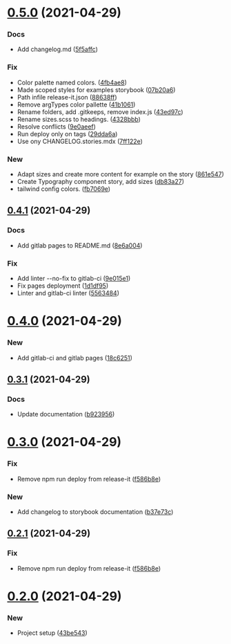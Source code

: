# [0.5.0](https://gitlab.com/pomodoro-ch/styleguide/compare/0.4.1...0.5.0) (2021-04-29)


### Docs

* Add changelog.md ([5f5affc](https://gitlab.com/pomodoro-ch/styleguide/commit/5f5affce022cac89b2c65de30189c5f97e88e16a))

### Fix

* Color palette named colors. ([4fb4ae8](https://gitlab.com/pomodoro-ch/styleguide/commit/4fb4ae8eace7d016c21663c6c39a829c17daeb81))
* Made scoped styles for examples storybook ([07b20a6](https://gitlab.com/pomodoro-ch/styleguide/commit/07b20a672f646ed31e334c1d122b68530d4c7cb3))
* Path infile release-it.json ([88638ff](https://gitlab.com/pomodoro-ch/styleguide/commit/88638ff5f4a2281319790a59fa79d0f6aaa0d3ef))
* Remove argTypes color pallette ([41b1061](https://gitlab.com/pomodoro-ch/styleguide/commit/41b1061da5486b4d5aa21462229d662c40e5d5ba))
* Rename folders, add .gitkeeps, remove index.js ([43ed97c](https://gitlab.com/pomodoro-ch/styleguide/commit/43ed97cbe39b67801c7a10fa71655537a6cb760a))
* Rename sizes.scss to headings. ([4328bbb](https://gitlab.com/pomodoro-ch/styleguide/commit/4328bbbdc3715a5b1b4450e9353e774d4326d993))
* Resolve conflicts ([9e0aeef](https://gitlab.com/pomodoro-ch/styleguide/commit/9e0aeefee280f02e4b8ce8a9aa359b962c307a82))
* Run deploy only on tags ([29dda6a](https://gitlab.com/pomodoro-ch/styleguide/commit/29dda6a0c5c1cf2138f424246f40a321bf079641))
* Use ony CHANGELOG.stories.mdx ([7ff122e](https://gitlab.com/pomodoro-ch/styleguide/commit/7ff122eeb61a283994482c3aa3abe58888d73925))

### New

* Adapt sizes and create more content for example on the story ([861e547](https://gitlab.com/pomodoro-ch/styleguide/commit/861e5470202498106a837b688f87b557a3410c32))
* Create Typography component story, add sizes ([db83a27](https://gitlab.com/pomodoro-ch/styleguide/commit/db83a2795a1ec2d4a7c756a8d81a8454d209d049))
* tailwind config colors. ([fb7069e](https://gitlab.com/pomodoro-ch/styleguide/commit/fb7069ef6dc0489f55f9b2bb1512997d7eaf8de0))

## [0.4.1](https://gitlab.com/pomodoro-ch/styleguide/compare/0.4.0...0.4.1) (2021-04-29)


### Docs

* Add gitlab pages to README.md ([8e6a004](https://gitlab.com/pomodoro-ch/styleguide/commit/8e6a0040e658d7761b56e5570b178221b74c23bc))

### Fix

* Add linter --no-fix to gitlab-ci ([9e015e1](https://gitlab.com/pomodoro-ch/styleguide/commit/9e015e158db3ae5f186013b5ca0b1f651c818a71))
* Fix pages deployment ([1d1df95](https://gitlab.com/pomodoro-ch/styleguide/commit/1d1df9590d4b8b2181d7aeb74af5920e9424689d))
* Linter and gitlab-ci linter ([5563484](https://gitlab.com/pomodoro-ch/styleguide/commit/5563484911c8ec2d9c27a9671e022d7447743d8a))

# [0.4.0](https://gitlab.com/pomodoro-ch/styleguide/compare/0.3.1...0.4.0) (2021-04-29)


### New

* Add gitlab-ci and gitlab pages ([18c6251](https://gitlab.com/pomodoro-ch/styleguide/commit/18c62511eead504f4633e74a4791bbdc4eb428e8))

## [0.3.1](https://gitlab.com/pomodoro-ch/styleguide/compare/0.3.0...0.3.1) (2021-04-29)


### Docs

* Update documentation ([b923956](https://gitlab.com/pomodoro-ch/styleguide/commit/b923956ee823ec1b732b32361b966c00348fd9d0))

# [0.3.0](https://gitlab.com/pomodoro-ch/styleguide/compare/0.2.0...0.3.0) (2021-04-29)


### Fix

* Remove npm run deploy from release-it ([f586b8e](https://gitlab.com/pomodoro-ch/styleguide/commit/f586b8e6031bbf62977b3d5f5eddd5036acb4fce))

### New

* Add changelog to storybook documentation ([b37e73c](https://gitlab.com/pomodoro-ch/styleguide/commit/b37e73cd110fa0f296f25045cacb2e7759bad218))


## [0.2.1](https://gitlab.com/pomodoro-ch/styleguide/compare/0.2.0...0.2.1) (2021-04-29)


### Fix

* Remove npm run deploy from release-it ([f586b8e](https://gitlab.com/pomodoro-ch/styleguide/commit/f586b8e6031bbf62977b3d5f5eddd5036acb4fce))



# [0.2.0](https://gitlab.com/pomodoro-ch/styleguide/compare/0.2.0...0.2.1) (2021-04-29)


### New

* Project setup ([43be543](https://gitlab.com/pomodoro-ch/styleguide/commit/43be543cf7b6a00fc13ce8d278cfa5b18a729254))

<Meta title="Documentation/Changelog" />